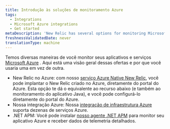 ```yaml
---
title: Introdução às soluções de monitoramento Azure
tags:
  - Integrations
  - Microsoft Azure integrations
  - Get started
metaDescription: 'New Relic has several options for monitoring Microsoft Azure services and products, giving a comprehensive view of your Azure ecosystem.'
freshnessValidatedDate: never
translationType: machine
---
```


Temos diversas maneiras de você monitor seus aplicativos e serviços [Microsoft Azure](https://azure.microsoft.com) . Aqui está uma visão geral dessas ofertas e por que você usaria uma em vez de outra.

* New Relic no Azure: com nosso [serviço Azure Native New Relic](/docs/infrastructure/microsoft-azure-integrations/get-started/azure-native), você pode implantar o New Relic criado no Azure, diretamente do portal do Azure. Esta opção te dá o equivalente ao recurso abaixo (e também ao monitoramento do aplicativo Java), e você pode configurá-lo diretamente do portal do Azure.
* Nossa integração Azure: Nossa [integração de infraestrutura Azure](/docs/infrastructure/microsoft-azure-integrations/get-started/activate-azure-integrations) suporta dezenas de serviços Azure.
* .NET APM: Você pode instalar [nosso agente .NET APM](/install/dotnet) para monitor seu aplicativo Azure e receber dados de telemetria detalhados.